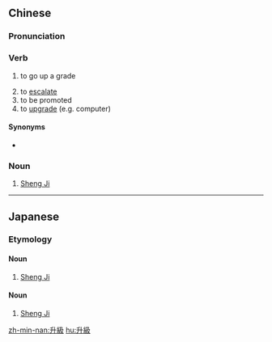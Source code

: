 {{also|升级}}
==Chinese==
{{zh-forms|s=升级}}

===Pronunciation===
{{zh-pron
|m=shēngjí
|c=sing1 kap1
|mn=qz,tw,xm,zz:seng-kip/qz:seng-khip
|cat=v,n
}}

===Verb===
{{zh-verb}}

# {{a|education}} to go up a grade
# to [[escalate]]
# to be promoted
# to [[upgrade]] (e.g. computer)

====Synonyms====
* {{sense|education}} {{zh-l|升班}}

===Noun===
{{zh-noun}}

# [[w:Sheng Ji|Sheng Ji]] {{qualifier|card game}}

----

==Japanese==
{{ja-kanjitab}}

===Etymology===

====Noun====
{{ja-noun|ションジー}}

# [[w:Sheng Ji|Sheng Ji]] {{qualifier|card game}}

====Noun====
{{ja-noun|しょうきゅう}}

# [[w:Sheng Ji|Sheng Ji]] {{qualifier|card game}}

[[zh-min-nan:升級]]
[[hu:升級]]